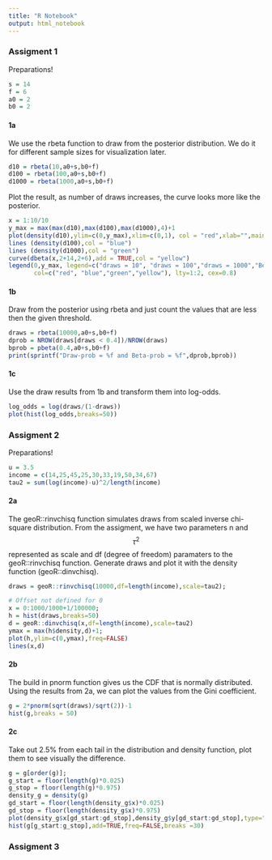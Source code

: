 ```yaml
---
title: "R Notebook"
output: html_notebook
---
```

### Assigment 1
Preparations!
```r
s = 14
f = 6
a0 = 2
b0 = 2
```
#### 1a
We use the rbeta function to draw from the posterior distribution. We do it for different sample sizes for visualization later.
```r
d10 = rbeta(10,a0+s,b0+f)
d100 = rbeta(100,a0+s,b0+f)
d1000 = rbeta(1000,a0+s,b0+f)
```
Plot the result, as number of draws increases, the curve looks more like the posterior.
```r
x = 1:10/10
y_max = max(max(d10),max(d100),max(d1000),4)+1
plot(density(d10),ylim=c(0,y_max),xlim=c(0,1), col = "red",xlab="",main = sprintf("Draws = {10,100,1000}"))
lines (density(d100),col = "blue")
lines (density(d1000),col = "green")
curve(dbeta(x,2+14,2+6),add = TRUE,col = "yellow")
legend(0,y_max, legend=c("draws = 10", "draws = 100","draws = 1000","Beta"),
       col=c("red", "blue","green","yellow"), lty=1:2, cex=0.8)
```
#### 1b
Draw from the posterior using rbeta and just count the values that are less then the given threshold.
```r
draws = rbeta(10000,a0+s,b0+f)
dprob = NROW(draws[draws < 0.4])/NROW(draws)
bprob = pbeta(0.4,a0+s,b0+f)
print(sprintf("Draw-prob = %f and Beta-prob = %f",dprob,bprob))
```
#### 1c
Use the draw results from 1b and transform them into log-odds.
```r
log_odds = log(draws/(1-draws))
plot(hist(log_odds,breaks=50))
```

### Assigment 2
Preparations!
```r
u = 3.5
income = c(14,25,45,25,30,33,19,50,34,67)
tau2 = sum(log(income)-u)^2/length(income)
```
#### 2a
The geoR::rinvchisq function simulates draws from scaled inverse chi-square distribution. From the assigment, we have two parameters n and $$\tau^2$$ represented as scale and df (degree of freedom) paramaters to the geoR::rinvchisq function. Generate draws and plot it with the density function (geoR::dinvchisq).
```r
draws = geoR::rinvchisq(10000,df=length(income),scale=tau2);

# Offset not defined for 0
x = 0:1000/1000+1/100000;
h = hist(draws,breaks=50)
d = geoR::dinvchisq(x,df=length(income),scale=tau2)
ymax = max(h$density,d)+1;
plot(h,ylim=c(0,ymax),freq=FALSE)
lines(x,d)
```
#### 2b
The build in pnorm function gives us the CDF that is normally distributed. Using the results from 2a, we can plot the values from the Gini coefficient.
```r
g = 2*pnorm(sqrt(draws)/sqrt(2))-1
hist(g,breaks = 50)
```
#### 2c
Take out 2.5% from each tail in the distribution and density function, plot them to see visually the difference.
```r
g = g[order(g)];
g_start = floor(length(g)*0.025)
g_stop = floor(length(g)*0.975)
density_g = density(g)
gd_start = floor(length(density_g$x)*0.025)
gd_stop = floor(length(density_g$x)*0.975)
plot(density_g$x[gd_start:gd_stop],density_g$y[gd_start:gd_stop],type="l")
hist(g[g_start:g_stop],add=TRUE,freq=FALSE,breaks =30)
```
### Assigment 3

